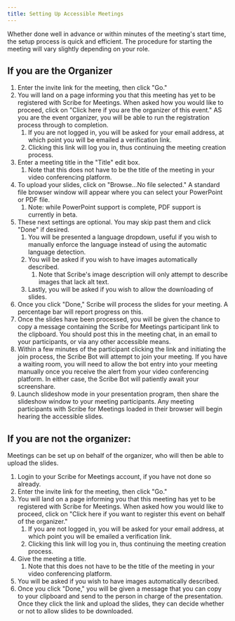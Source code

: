 ```yaml
---
title: Setting Up Accessible Meetings
---
```


Whether done well in advance or within minutes of the meeting's start time, the setup process is quick and efficient. The procedure for starting the meeting will vary slightly depending on your role.

## If you are the Organizer

1. Enter the invite link for the meeting, then click "Go."
1. You will land on a page informing you that this meeting has yet to be registered with Scribe for Meetings. When asked how you would like to proceed, click on "Click here if you are the organizer of this event." AS you are the event organizer, you will be able to run the registration process through to completion.
	1. If you are not logged in, you will be asked for your email address, at which point you will be emailed a verification link.
	1. Clicking this link will log you in, thus continuing the meeting creation process.
1. Enter a meeting title in the "Title" edit box.
	1. Note that this does not have to be the title of the meeting in your video conferencing platform.
1. To upload your slides, click on "Browse…No file selected." A standard file browser window will appear where you can select your PowerPoint or PDF file.
	1. Note: while PowerPoint support is complete, PDF support is currently in beta.
1. These next settings are optional. You may skip past them and click "Done" if desired.
	1. You will be presented a language dropdown, useful if you wish to manually enforce the language instead of using the automatic language detection.
	1. You will be asked if you wish to have images automatically described.
		1. Note that Scribe's image description will only attempt to describe images that lack alt text.
	1. Lastly, you will be asked if you wish to allow the downloading of slides.
1. Once you click "Done," Scribe will process the slides for your meeting. A percentage bar will report progress on this.
1. Once the slides have been processed, you will be given the chance to copy a message containing the Scribe for Meetings participant link to the clipboard. You should post this in the meeting chat, in an email to your participants, or via any other accessible means.
1. Within a few minutes of the participant clicking the link and initiating the join process, the Scribe Bot will attempt to join your meeting. If you have a waiting room, you will need to allow the bot entry into your meeting manually once you receive the alert from your video conferencing platform. In either case, the Scribe Bot will patiently await your screenshare.
1. Launch slideshow mode in your presentation program, then share the slideshow window to your meeting participants. Any meeting participants with Scribe for Meetings loaded in their browser will begin hearing the accessible slides.

## If you are not the organizer:

Meetings can be set up on behalf of the organizer, who will then be able to upload the slides.
1. Login to your Scribe for Meetings account, if you have not done so already.
1. Enter the invite link for the meeting, then click "Go."
1. You will land on a page informing you that this meeting has yet to be registered with Scribe for Meetings. When asked how you would like to proceed, click on "Click here if you want to register this event on behalf of the organizer."
	1. If you are not logged in, you will be asked for your email address, at which point you will be emailed a verification link.
	1. Clicking this link will log you in, thus continuing the meeting creation process.
1. Give the meeting a title.
	1. Note that this does not have to be the title of the meeting in your video conferencing platform.
1. You will be asked if you wish to have images automatically described.
1. Once you click "Done," you will be given a message that you can copy to your clipboard and send to the person in charge of the presentation. Once they click the link and upload the slides, they can decide whether or not to allow slides to be downloaded.
